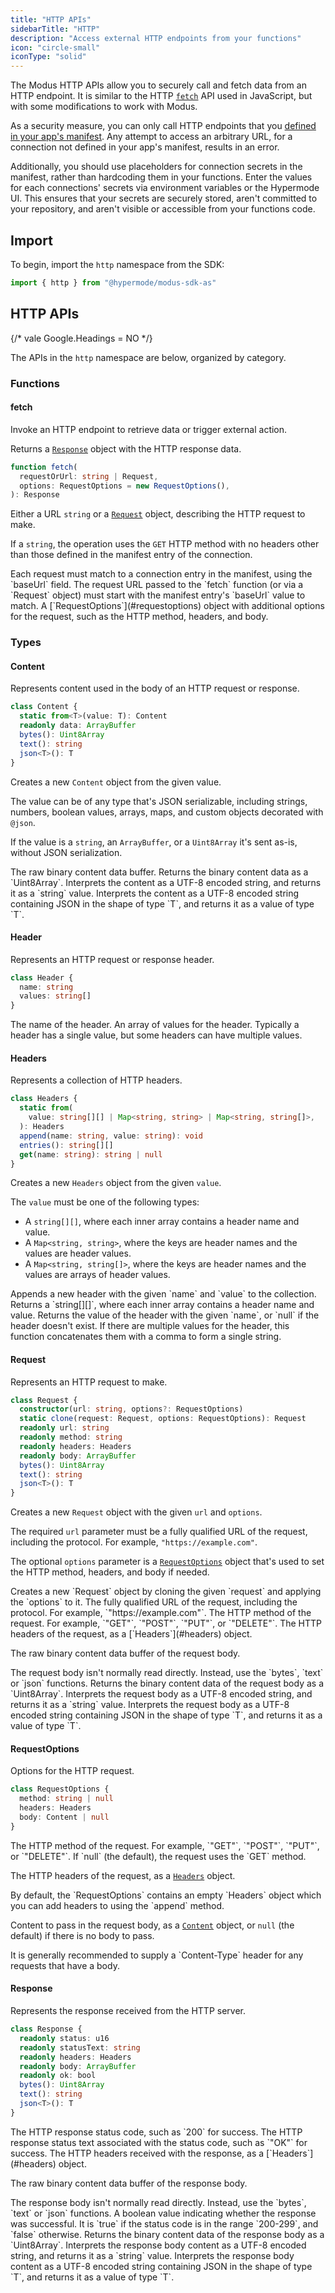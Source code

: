 ```yaml
---
title: "HTTP APIs"
sidebarTitle: "HTTP"
description: "Access external HTTP endpoints from your functions"
icon: "circle-small"
iconType: "solid"
---
```



<SdkHeader language="AssemblyScript" feature="HTTP" />

The Modus HTTP APIs allow you to securely call and fetch data from an HTTP
endpoint. It is similar to the HTTP
[`fetch`](https://developer.mozilla.org/docs/Web/API/Fetch_API) API used in
JavaScript, but with some modifications to work with Modus.

<Warning>

As a security measure, you can only call HTTP endpoints that you
[defined in your app's manifest](/modus/app-manifest#connections). Any attempt
to access an arbitrary URL, for a connection not defined in your app's manifest,
results in an error.

Additionally, you should use placeholders for connection secrets in the
manifest, rather than hardcoding them in your functions. Enter the values for
each connections' secrets via environment variables or the Hypermode UI. This
ensures that your secrets are securely stored, aren't committed to your
repository, and aren't visible or accessible from your functions code.

</Warning>

## Import

To begin, import the `http` namespace from the SDK:

```ts
import { http } from "@hypermode/modus-sdk-as"
```

## HTTP APIs

{/* vale Google.Headings = NO */}

The APIs in the `http` namespace are below, organized by category.

<SdkTip />

### Functions

#### fetch

Invoke an HTTP endpoint to retrieve data or trigger external action.

Returns a [`Response`](#response) object with the HTTP response data.

```ts
function fetch(
  requestOrUrl: string | Request,
  options: RequestOptions = new RequestOptions(),
): Response
```

<ResponseField name="requestOrUrl" type="string | Request" required>

Either a URL `string` or a [`Request`](#request) object, describing the HTTP
request to make.

If a `string`, the operation uses the `GET` HTTP method with no headers other
than those defined in the manifest entry of the connection.

<Note>
  Each request must match to a connection entry in the manifest, using the
  `baseUrl` field. The request URL passed to the `fetch` function (or via a
  `Request` object) must start with the manifest entry's `baseUrl` value to
  match.
</Note>

</ResponseField>

<ResponseField name="options" type="RequestOptions">
  A [`RequestOptions`](#requestoptions) object with additional options for the
  request, such as the HTTP method, headers, and body.
</ResponseField>

### Types

#### Content

Represents content used in the body of an HTTP request or response.

```ts
class Content {
  static from<T>(value: T): Content
  readonly data: ArrayBuffer
  bytes(): Uint8Array
  text(): string
  json<T>(): T
}
```

<ResponseField name="Content.from(value)">

Creates a new `Content` object from the given value.

The value can be of any type that's JSON serializable, including strings,
numbers, boolean values, arrays, maps, and custom objects decorated with
`@json`.

If the value is a `string`, an `ArrayBuffer`, or a `Uint8Array` it's sent as-is,
without JSON serialization.

</ResponseField>

<ResponseField name="data" type="ArrayBuffer">
  The raw binary content data buffer.
</ResponseField>

<ResponseField name="bytes()">
  Returns the binary content data as a `Uint8Array`.
</ResponseField>

<ResponseField name="text()">
  Interprets the content as a UTF-8 encoded string, and returns it as a `string`
  value.
</ResponseField>

<ResponseField name="json<T>()">
  Interprets the content as a UTF-8 encoded string containing JSON in the shape
  of type `T`, and returns it as a value of type `T`.
</ResponseField>

#### Header

Represents an HTTP request or response header.

```ts
class Header {
  name: string
  values: string[]
}
```

<ResponseField name="name" type="string">
  The name of the header.
</ResponseField>

<ResponseField name="values" type="string[]">
  An array of values for the header. Typically a header has a single value, but
  some headers can have multiple values.
</ResponseField>

#### Headers

Represents a collection of HTTP headers.

```ts
class Headers {
  static from(
    value: string[][] | Map<string, string> | Map<string, string[]>,
  ): Headers
  append(name: string, value: string): void
  entries(): string[][]
  get(name: string): string | null
}
```

<ResponseField name="Headers.from(value)">

Creates a new `Headers` object from the given `value`.

The `value` must be one of the following types:

- A `string[][]`, where each inner array contains a header name and value.
- A `Map<string, string>`, where the keys are header names and the values are
  header values.
- A `Map<string, string[]>`, where the keys are header names and the values are
  arrays of header values.

</ResponseField>

<ResponseField name="append(name, value)">
  Appends a new header with the given `name` and `value` to the collection.
</ResponseField>

<ResponseField name="entries()">
  Returns a `string[][]`, where each inner array contains a header name and
  value.
</ResponseField>

<ResponseField name="get(name)">
  Returns the value of the header with the given `name`, or `null` if the header
  doesn't exist. If there are multiple values for the header, this function
  concatenates them with a comma to form a single string.
</ResponseField>

#### Request

Represents an HTTP request to make.

```ts
class Request {
  constructor(url: string, options?: RequestOptions)
  static clone(request: Request, options: RequestOptions): Request
  readonly url: string
  readonly method: string
  readonly headers: Headers
  readonly body: ArrayBuffer
  bytes(): Uint8Array
  text(): string
  json<T>(): T
}
```

<ResponseField name="new http.Request(url, options?)">

Creates a new `Request` object with the given `url` and `options`.

The required `url` parameter must be a fully qualified URL of the request,
including the protocol. For example, `"https://example.com"`.

The optional `options` parameter is a [`RequestOptions`](#requestoptions) object
that's used to set the HTTP method, headers, and body if needed.

</ResponseField>

<ResponseField name="Request.clone(request, options)">
  Creates a new `Request` object by cloning the given `request` and applying the
  `options` to it.
</ResponseField>

<ResponseField name="url" type="string">
  The fully qualified URL of the request, including the protocol. For example,
  `"https://example.com"`.
</ResponseField>

<ResponseField name="method" type="string">
  The HTTP method of the request. For example, `"GET"`, `"POST"`, `"PUT"`, or
  `"DELETE"`.
</ResponseField>

<ResponseField name="headers" type="Headers">
  The HTTP headers of the request, as a [`Headers`](#headers) object.
</ResponseField>

<ResponseField name="body" type="ArrayBuffer">

The raw binary content data buffer of the request body.

<Tip>
  The request body isn't normally read directly. Instead, use the `bytes`,
  `text` or `json` functions.
</Tip>

</ResponseField>

<ResponseField name="bytes()">
  Returns the binary content data of the request body as a `Uint8Array`.
</ResponseField>

<ResponseField name="text()">
  Interprets the request body as a UTF-8 encoded string, and returns it as a
  `string` value.
</ResponseField>

<ResponseField name="json<T>()">
  Interprets the request body as a UTF-8 encoded string containing JSON in the
  shape of type `T`, and returns it as a value of type `T`.
</ResponseField>

#### RequestOptions

Options for the HTTP request.

```ts
class RequestOptions {
  method: string | null
  headers: Headers
  body: Content | null
}
```

<ResponseField name="method" type="string | null">
  The HTTP method of the request. For example, `"GET"`, `"POST"`, `"PUT"`, or
  `"DELETE"`. If `null` (the default), the request uses the `GET` method.
</ResponseField>

<ResponseField name="headers" type="Headers">

The HTTP headers of the request, as a [`Headers`](#headers) object.

<Tip>
  By default, the `RequestOptions` contains an empty `Headers` object which you
  can add headers to using the `append` method.
</Tip>

</ResponseField>

<ResponseField name="body" type="Content | null">

Content to pass in the request body, as a [`Content`](#content) object, or
`null` (the default) if there is no body to pass.

<Tip>
  It is generally recommended to supply a `Content-Type` header for any requests
  that have a body.
</Tip>

</ResponseField>

#### Response

Represents the response received from the HTTP server.

```ts
class Response {
  readonly status: u16
  readonly statusText: string
  readonly headers: Headers
  readonly body: ArrayBuffer
  readonly ok: bool
  bytes(): Uint8Array
  text(): string
  json<T>(): T
}
```

<ResponseField name="status" type="u16">
  The HTTP response status code, such as `200` for success.
</ResponseField>

<ResponseField name="statusText" type="string">
  The HTTP response status text associated with the status code, such as `"OK"`
  for success.
</ResponseField>

<ResponseField name="headers" type="Headers">
  The HTTP headers received with the response, as a [`Headers`](#headers)
  object.
</ResponseField>

<ResponseField name="body" type="ArrayBuffer">

The raw binary content data buffer of the response body.

<Tip>
  The response body isn't normally read directly. Instead, use the `bytes`,
  `text` or `json` functions.
</Tip>

</ResponseField>

<ResponseField name="ok" type="bool">
  A boolean value indicating whether the response was successful. It is `true`
  if the status code is in the range `200-299`, and `false` otherwise.
</ResponseField>

<ResponseField name="bytes()">
  Returns the binary content data of the response body as a `Uint8Array`.
</ResponseField>

<ResponseField name="text()">
  Interprets the response body content as a UTF-8 encoded string, and returns it
  as a `string` value.
</ResponseField>

<ResponseField name="json<T>()">
  Interprets the response body content as a UTF-8 encoded string containing JSON
  in the shape of type `T`, and returns it as a value of type `T`.
</ResponseField>
